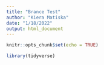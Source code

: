 ```yaml
---
title: "Brance Test"
author: "Kiera Matiska"
date: "1/18/2022"
output: html_document
---
```


```r
knitr::opts_chunk$set(echo = TRUE)

library(tidyverse)
```

